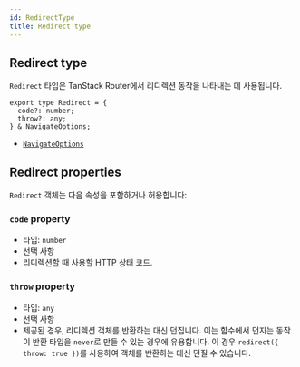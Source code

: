 ```yaml
---
id: RedirectType
title: Redirect type
---
```


## Redirect type

`Redirect` 타입은 TanStack Router에서 리디렉션 동작을 나타내는 데 사용됩니다.

```tsx
export type Redirect = {
  code?: number;
  throw?: any;
} & NavigateOptions;
```

- [`NavigateOptions`](./NavigateOptionsType.md)

## Redirect properties

`Redirect` 객체는 다음 속성을 포함하거나 허용합니다:

### `code` property

- 타입: `number`
- 선택 사항
- 리디렉션할 때 사용할 HTTP 상태 코드.

### `throw` property

- 타입: `any`
- 선택 사항
- 제공된 경우, 리디렉션 객체를 반환하는 대신 던집니다. 이는 함수에서 던지는 동작이 반환 타입을 `never`로 만들 수 있는 경우에 유용합니다. 이 경우 `redirect({ throw: true })`를 사용하여 객체를 반환하는 대신 던질 수 있습니다.

```

```
